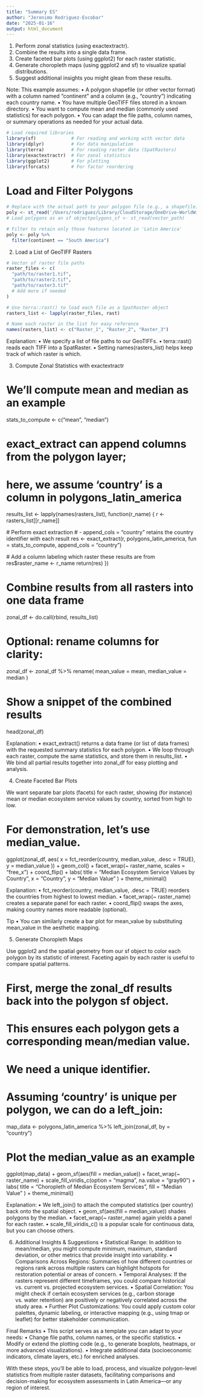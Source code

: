```yaml
---
title: "Summary ES"
author: "Jeronimo Rodriguez-Escobar"
date: "2025-01-16"
output: html_document
---
```


  
1.	Perform zonal statistics (using exactextractr).
2.	Combine the results into a single data frame.
3.	Create faceted bar plots (using ggplot2) for each raster statistic.
4.	Generate choropleth maps (using ggplot2 and sf) to visualize spatial distributions.
5.	Suggest additional insights you might glean from these results.

Note: This example assumes:
•	A polygon shapefile (or other vector format) with a column named "continent" and a column (e.g., "country") indicating each country name.
•	You have multiple GeoTIFF files stored in a known directory.
•	You want to compute mean and median (commonly used statistics) for each polygon.
•	You can adapt the file paths, column names, or summary operations as needed for your actual data.

```r
# Load required libraries
library(sf)             # For reading and working with vector data
library(dplyr)          # For data manipulation
library(terra)          # For reading raster data (SpatRasters)
library(exactextractr)  # For zonal statistics
library(ggplot2)        # For plotting
library(forcats)        # For factor reordering
```


# Load and Filter Polygons

```r

# Replace with the actual path to your polygon file (e.g., a shapefile)
poly <- st_read('/Users/rodriguez/Library/CloudStorage/OneDrive-WorldWildlifeFund,Inc/Global_ES_mapping/global_poly_JJ.gpkg') 
# Load polygons as an sf objectpolygons_sf <- st_read(vector_path)

# Filter to retain only those features located in 'Latin America'
poly <- poly %>%
  filter(continent == "South America")
```


2. Load a List of GeoTIFF Rasters

```r
# Vector of raster file paths
raster_files <- c(
  "path/to/raster1.tif",
  "path/to/raster2.tif",
  "path/to/raster3.tif"
  # Add more if needed
)

# Use terra::rast() to load each file as a SpatRaster object
rasters_list <- lapply(raster_files, rast)

# Name each raster in the list for easy reference
names(rasters_list) <- c("Raster_1", "Raster_2", "Raster_3") 
```


Explanation:
  •	We specify a list of file paths to our GeoTIFFs.
•	terra::rast() reads each TIFF into a SpatRaster.
•	Setting names(rasters_list) helps keep track of which raster is which.

3. Compute Zonal Statistics with exactextractr

# We'll compute mean and median as an example
stats_to_compute <- c("mean", "median")

# exact_extract can append columns from the polygon layer;
# here, we assume 'country' is a column in polygons_latin_america
results_list <- lapply(names(rasters_list), function(r_name) {
  r <- rasters_list[[r_name]]
  
  # Perform exact extraction
  # - append_cols = "country" retains the country identifier with each result
  res <- exact_extract(r, polygons_latin_america,
                       fun = stats_to_compute,
                       append_cols = "country")
  
  # Add a column labeling which raster these results are from
  res$raster_name <- r_name
  return(res)
})

# Combine results from all rasters into one data frame
zonal_df <- do.call(rbind, results_list)

# Optional: rename columns for clarity:
zonal_df <- zonal_df %>%
  rename(
    mean_value   = mean, 
    median_value = median
  )

# Show a snippet of the combined results
head(zonal_df)

Explanation:
  •	exact_extract() returns a data frame (or list of data frames) with the requested summary statistics for each polygon.
•	We loop through each raster, compute the same statistics, and store them in results_list.
•	We bind all partial results together into zonal_df for easy plotting and analysis.

4. Create Faceted Bar Plots

We want separate bar plots (facets) for each raster, showing (for instance) mean or median ecosystem service values by country, sorted from high to low.

# For demonstration, let's use median_value.
ggplot(zonal_df, aes(
  x = fct_reorder(country, median_value, .desc = TRUE), 
  y = median_value
)) +
  geom_col() +
  facet_wrap(~ raster_name, scales = "free_x") +
  coord_flip() +
  labs(
    title = "Median Ecosystem Service Values by Country",
    x = "Country",
    y = "Median Value"
  ) +
  theme_minimal()

Explanation:
  •	fct_reorder(country, median_value, .desc = TRUE) reorders the countries from highest to lowest median.
•	facet_wrap(~ raster_name) creates a separate panel for each raster.
•	coord_flip() swaps the axes, making country names more readable (optional).

Tip
•	You can similarly create a bar plot for mean_value by substituting mean_value in the aesthetic mapping.

5. Generate Choropleth Maps

Use ggplot2 and the spatial geometry from our sf object to color each polygon by its statistic of interest. Faceting again by each raster is useful to compare spatial patterns.

# First, merge the zonal_df results back into the polygon sf object.
# This ensures each polygon gets a corresponding mean/median value.

# We need a unique identifier. 
# Assuming 'country' is unique per polygon, we can do a left_join:
map_data <- polygons_latin_america %>%
  left_join(zonal_df, by = "country")

# Plot the median_value as an example
ggplot(map_data) +
  geom_sf(aes(fill = median_value)) +
  facet_wrap(~ raster_name) +
  scale_fill_viridis_c(option = "magma", na.value = "gray90") +
  labs(
    title = "Choropleth of Median Ecosystem Services",
    fill = "Median Value"
  ) +
  theme_minimal()

Explanation:
  •	We left_join() to attach the computed statistics (per country) back onto the spatial object.
•	geom_sf(aes(fill = median_value)) shades polygons by the median.
•	facet_wrap(~ raster_name) again yields a panel for each raster.
•	scale_fill_viridis_c() is a popular scale for continuous data, but you can choose others.

6. Additional Insights & Suggestions
	•	Statistical Range: In addition to mean/median, you might compute minimum, maximum, standard deviation, or other metrics that provide insight into variability.
	•	Comparisons Across Regions: Summaries of how different countries or regions rank across multiple rasters can highlight hotspots for restoration potential or areas of concern.
	•	Temporal Analyses: If the rasters represent different timeframes, you could compare historical vs. current vs. projected ecosystem services.
	•	Spatial Correlation: You might check if certain ecosystem services (e.g., carbon storage vs. water retention) are positively or negatively correlated across the study area.
	•	Further Plot Customizations: You could apply custom color palettes, dynamic labeling, or interactive mapping (e.g., using tmap or leaflet) for better stakeholder communication.

Final Remarks
	•	This script serves as a template you can adapt to your needs:
	•	Change file paths, column names, or the specific statistics.
	•	Modify or extend the plotting code (e.g., to generate boxplots, heatmaps, or more advanced visualizations).
	•	Integrate additional data (socioeconomic indicators, climate layers, etc.) for enriched analyses.

With these steps, you’ll be able to load, process, and visualize polygon-level statistics from multiple raster datasets, facilitating comparisons and decision-making for ecosystem assessments in Latin America—or any region of interest.